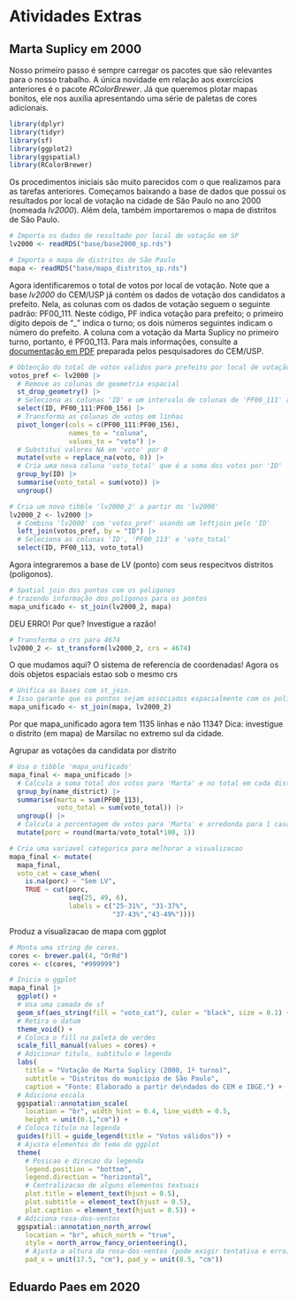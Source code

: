 # Atividades Extras

## Marta Suplicy em 2000

Nosso primeiro passo é sempre carregar os pacotes que são relevantes para o nosso trabalho. A única novidade em relação aos exercícios anteriores é o pacote *RColorBrewer*. Já que queremos plotar mapas bonitos, ele nos auxília apresentando uma série de paletas de cores adicionais.

```r
library(dplyr)
library(tidyr)
library(sf)
library(ggplot2)
library(ggspatial)
library(RColorBrewer)
```

Os procedimentos iniciais são muito parecidos com o que realizamos para as tarefas anteriores. Começamos baixando a base de dados que possui os resultados por local de votação na cidade de São Paulo no ano 2000 (nomeada *lv2000*). Além dela, também importaremos o mapa de distritos de São Paulo.

```r
# Importa os dados de resultado por local de votação em SP
lv2000 <- readRDS("base/base2000_sp.rds")

# Importa o mapa de distritos de São Paulo
mapa <- readRDS("base/mapa_distritos_sp.rds")
```

Agora identificaremos o total de votos por local de votação. Note que a base *lv2000* do CEM/USP já contém os dados de votação dos candidatos a prefeito. Nela, as colunas com os dados de votação seguem o seguinte padrão: PF00_111. Neste código, PF indica votação para prefeito; o primeiro dígito depois de "_" indica o turno; os dois números seguintes indicam o número do prefeito. A coluna com a votação da Marta Suplicy no primeiro turno, portanto, é PF00_113. Para mais informações, consulte a <a href="https://centrodametropole.fflch.usp.br/pt-br/file/18772/download?token=t4vNFXTg" target="blank">documentação em PDF</a> preparada pelos pesquisadores do CEM/USP.


```r
# Obtenção do total de votos validos para prefeito por local de votação
votos_pref <- lv2000 |>
  # Remove as colunas de geometria espacial
  st_drop_geometry() |>  
  # Seleciona as colunas 'ID' e um intervalo de colunas de 'PF00_111' a 'PF00_156'
  select(ID, PF00_111:PF00_156) |>  
  # Transforma as colunas de votos em linhas
  pivot_longer(cols = c(PF00_111:PF00_156),
               names_to = "coluna",
               values_to = "voto") |>  
  # Substitui valores NA em 'voto' por 0
  mutate(voto = replace_na(voto, 0)) |>  
  # Cria uma nova coluna 'voto_total' que é a soma dos votos por 'ID'
  group_by(ID) |>  
  summarise(voto_total = sum(voto)) |> 
  ungroup()
```



```r
# Cria um novo tibble 'lv2000_2' a partir do 'lv2000'
lv2000_2 <- lv2000 |> 
  # Combina 'lv2000' com 'votos_pref' usando um leftjoin pelo 'ID'
  left_join(votos_pref, by = "ID") |>  
  # Seleciona as colunas 'ID', 'PF00_113' e 'voto_total'
  select(ID, PF00_113, voto_total)  
```

Agora integraremos a base de LV (ponto) com seus respecitvos distritos (poligonos).

```r
# Spatial join dos pontos com os poligonos 
# trazendo informação dos polígonos para os pontos
mapa_unificado <- st_join(lv2000_2, mapa) 
```

DEU ERRO! Por que? Investigue a razão!

```r
# Transforma o crs para 4674
lv2000_2 <- st_transform(lv2000_2, crs = 4674) 
```

O que mudamos aqui? O sistema de referencia de coordenadas! Agora os dois objetos espaciais estao sob o mesmo crs

```r
# Unifica as bases com st_join. 
# Isso garante que os pontos sejam associados espacialmente com os poligonos
mapa_unificado <- st_join(mapa, lv2000_2) 
```

Por que mapa_unificado agora tem 1135 linhas e não 1134? 
Dica: investigue o distrito (em mapa) de Marsilac no extremo sul da cidade.

Agrupar as votações da candidata por distrito

```r
# Usa o tibble 'mapa_unificado'
mapa_final <- mapa_unificado |>  
  # Calcula a soma total dos votos para 'Marta' e no total em cada distrito
  group_by(name_district) |>  
  summarise(marta = sum(PF00_113),  
            voto_total = sum(voto_total)) |>  
  ungroup() |> 
  # Calcula a porcentagem de votos para 'Marta' e arredonda para 1 casa decimal
  mutate(porc = round(marta/voto_total*100, 1))  
```

```r
# Cria uma variavel categorica para melhorar a visualizacao
mapa_final <- mutate(
  mapa_final,
  voto_cat = case_when(
    is.na(porc) ~ "Sem LV",
    TRUE ~ cut(porc,
               seq(25, 49, 6),
               labels = c("25-31%", "31-37%",
                          "37-43%","43-49%"))))
```

Produz a visualizacao de mapa com ggplot

```r
# Monta uma string de cores.
cores <- brewer.pal(4, "OrRd")
cores <- c(cores, "#999999")

# Inicia o ggplot
mapa_final |>
  ggplot() + 
  # Usa uma camada de sf
  geom_sf(aes_string(fill = "voto_cat"), color = "black", size = 0.1) +
  # Retira o datum
  theme_void() +
  # Coloca o fill na paleta de verdes
  scale_fill_manual(values = cores) +
  # Adicionar titulo, subtitulo e legenda
  labs(
    title = "Votação de Marta Suplicy (2000, 1º turno)",
    subtitle = "Distritos do município de São Paulo",
    caption = "Fonte: Elaborado a partir de\ndados do CEM e IBGE.") +
  # Adiciona escala
  ggspatial::annotation_scale(
    location = "br", width_hint = 0.4, line_width = 0.5, 
    height = unit(0.1,"cm")) +
  # Coloca titulo na legenda
  guides(fill = guide_legend(title = "Votos válidos")) +
  # Ajusta elementos do tema do ggplot
  theme(
    # Posicao e direcao da legenda
    legend.position = "bottom",
    legend.direction = "horizontal",
    # Centralizacao de alguns elementos textuais
    plot.title = element_text(hjust = 0.5),
    plot.subtitle = element_text(hjust = 0.5),
    plot.caption = element_text(hjust = 0.5)) +
  # Adiciona rosa-dos-ventos
  ggspatial::annotation_north_arrow(
    location = "br", which_north = "true",
    style = north_arrow_fancy_orienteering(),
    # Ajusta a altura da rosa-dos-ventos (pode exigir tentativa e erro)
    pad_x = unit(17.5, "cm"), pad_y = unit(8.5, "cm")) 
```


## Eduardo Paes em 2020